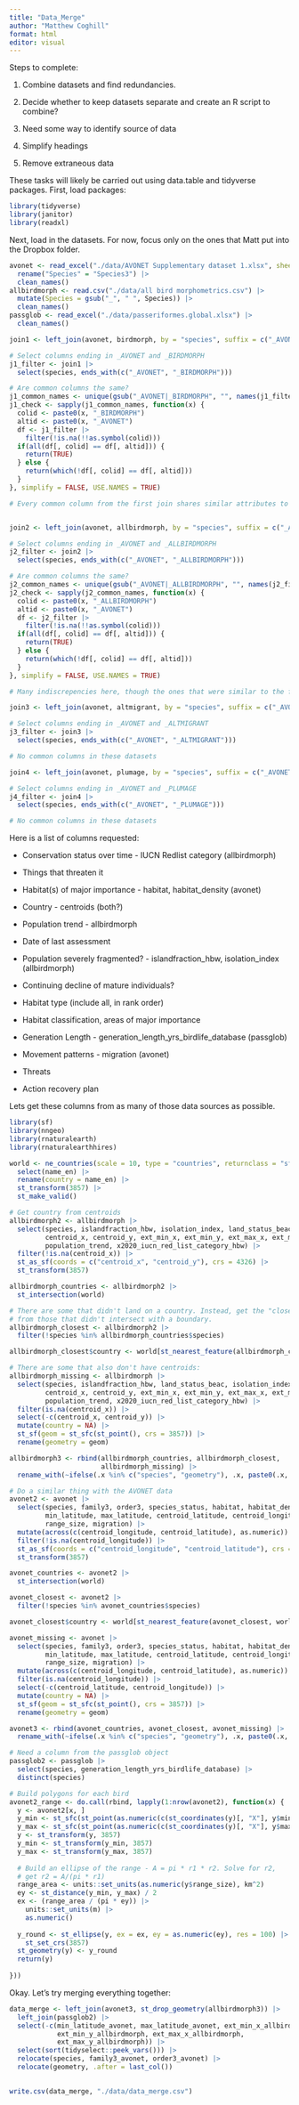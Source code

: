 ```yaml
---
title: "Data_Merge"
author: "Matthew Coghill"
format: html
editor: visual
---
```


Steps to complete:

1.  Combine datasets and find redundancies.

2.  Decide whether to keep datasets separate and create an R script to combine?

3.  Need some way to identify source of data

4.  Simplify headings

5.  Remove extraneous data

These tasks will likely be carried out using data.table and tidyverse packages. First, load packages:

```r

library(tidyverse)
library(janitor)
library(readxl)

```

Next, load in the datasets. For now, focus only on the ones that Matt put into the Dropbox folder.

```r

avonet <- read_excel("./data/AVONET Supplementary dataset 1.xlsx", sheet = "AVONET3_BirdTree") |> 
  rename("Species" = "Species3") |> 
  clean_names()
allbirdmorph <- read.csv("./data/all bird morphometrics.csv") |> 
  mutate(Species = gsub("_", " ", Species)) |> 
  clean_names()
passglob <- read_excel("./data/passeriformes.global.xlsx") |>
  clean_names()

join1 <- left_join(avonet, birdmorph, by = "species", suffix = c("_AVONET", "_BIRDMORPH"))

# Select columns ending in _AVONET and _BIRDMORPH
j1_filter <- join1 |> 
  select(species, ends_with(c("_AVONET", "_BIRDMORPH")))

# Are common columns the same?
j1_common_names <- unique(gsub("_AVONET|_BIRDMORPH", "", names(j1_filter)[names(j1_filter) != "species"]))
j1_check <- sapply(j1_common_names, function(x) {
  colid <- paste0(x, "_BIRDMORPH")
  altid <- paste0(x, "_AVONET")
  df <- j1_filter |> 
    filter(!is.na(!!as.symbol(colid)))
  if(all(df[, colid] == df[, altid])) {
    return(TRUE)
  } else {
    return(which(!df[, colid] == df[, altid]))
  }
}, simplify = FALSE, USE.NAMES = TRUE)

# Every common column from the first join shares similar attributes to each other except for the "Migration" column where there are 2 indiscrepencies. I will proceed with the AVONET data here.


join2 <- left_join(avonet, allbirdmorph, by = "species", suffix = c("_AVONET", "_ALLBIRDMORPH"))

# Select columns ending in _AVONET and _ALLBIRDMORPH
j2_filter <- join2 |> 
  select(species, ends_with(c("_AVONET", "_ALLBIRDMORPH")))

# Are common columns the same?
j2_common_names <- unique(gsub("_AVONET|_ALLBIRDMORPH", "", names(j2_filter)[names(j2_filter) != "species"]))
j2_check <- sapply(j2_common_names, function(x) {
  colid <- paste0(x, "_ALLBIRDMORPH")
  altid <- paste0(x, "_AVONET")
  df <- j2_filter |> 
    filter(!is.na(!!as.symbol(colid)))
  if(all(df[, colid] == df[, altid])) {
    return(TRUE)
  } else {
    return(which(!df[, colid] == df[, altid]))
  }
}, simplify = FALSE, USE.NAMES = TRUE)

# Many indiscrepencies here, though the ones that were similar to the first data join are similar between the 2 datasets...

join3 <- left_join(avonet, altmigrant, by = "species", suffix = c("_AVONET", "_ALTMIGRANT"))

# Select columns ending in _AVONET and _ALTMIGRANT
j3_filter <- join3 |> 
  select(species, ends_with(c("_AVONET", "_ALTMIGRANT")))

# No common columns in these datasets

join4 <- left_join(avonet, plumage, by = "species", suffix = c("_AVONET", "_PLUMAGE"))

# Select columns ending in _AVONET and _PLUMAGE
j4_filter <- join4 |> 
  select(species, ends_with(c("_AVONET", "_PLUMAGE")))

# No common columns in these datasets

```

Here is a list of columns requested:

-   Conservation status over time  - IUCN Redlist category (allbirdmorph)

-   Things that threaten it

-   Habitat(s) of major importance - habitat, habitat_density (avonet)

-   Country - centroids (both?)

-   Population trend - allbirdmorph

-   Date of last assessment

-   Population severely fragmented? - islandfraction_hbw, isolation_index (allbirdmorph)

-   Continuing decline of mature individuals?

-   Habitat type (include all, in rank order)

-   Habitat classification, areas of major importance

-   Generation Length - generation_length_yrs_birdlife_database (passglob)

-   Movement patterns - migration (avonet)

-   Threats

-   Action recovery plan

Lets get these columns from as many of those data sources as possible.

```r

library(sf)
library(nngeo)
library(rnaturalearth)
library(rnaturalearthhires)

world <- ne_countries(scale = 10, type = "countries", returnclass = "sf") |> 
  select(name_en) |> 
  rename(country = name_en) |> 
  st_transform(3857) |> 
  st_make_valid()

# Get country from centroids
allbirdmorph2 <- allbirdmorph |> 
  select(species, islandfraction_hbw, isolation_index, land_status_beac,
         centroid_x, centroid_y, ext_min_x, ext_min_y, ext_max_x, ext_max_y,
         population_trend, x2020_iucn_red_list_category_hbw) |> 
  filter(!is.na(centroid_x)) |> 
  st_as_sf(coords = c("centroid_x", "centroid_y"), crs = 4326) |> 
  st_transform(3857)

allbirdmorph_countries <- allbirdmorph2 |> 
  st_intersection(world)

# There are some that didn't land on a country. Instead, get the "closest" country
# from those that didn't intersect with a boundary.
allbirdmorph_closest <- allbirdmorph2 |> 
  filter(!species %in% allbirdmorph_countries$species)

allbirdmorph_closest$country <- world[st_nearest_feature(allbirdmorph_closest, world), ]$country

# There are some that also don't have centroids:
allbirdmorph_missing <- allbirdmorph |> 
  select(species, islandfraction_hbw, land_status_beac, isolation_index,
         centroid_x, centroid_y, ext_min_x, ext_min_y, ext_max_x, ext_max_y,
         population_trend, x2020_iucn_red_list_category_hbw) |> 
  filter(is.na(centroid_x)) |> 
  select(-c(centroid_x, centroid_y)) |> 
  mutate(country = NA) |> 
  st_sf(geom = st_sfc(st_point(), crs = 3857)) |> 
  rename(geometry = geom)

allbirdmorph3 <- rbind(allbirdmorph_countries, allbirdmorph_closest,
                       allbirdmorph_missing) |> 
  rename_with(~ifelse(.x %in% c("species", "geometry"), .x, paste0(.x, "_allbirdmorph")))

# Do a similar thing with the AVONET data
avonet2 <- avonet |> 
  select(species, family3, order3, species_status, habitat, habitat_density,
         min_latitude, max_latitude, centroid_latitude, centroid_longitude,
         range_size, migration) |> 
  mutate(across(c(centroid_longitude, centroid_latitude), as.numeric)) |> 
  filter(!is.na(centroid_longitude)) |> 
  st_as_sf(coords = c("centroid_longitude", "centroid_latitude"), crs = 4326) |> 
  st_transform(3857)

avonet_countries <- avonet2 |> 
  st_intersection(world)

avonet_closest <- avonet2 |> 
  filter(!species %in% avonet_countries$species)

avonet_closest$country <- world[st_nearest_feature(avonet_closest, world), ]$country

avonet_missing <- avonet |> 
  select(species, family3, order3, species_status, habitat, habitat_density,
         min_latitude, max_latitude, centroid_latitude, centroid_longitude,
         range_size, migration) |> 
  mutate(across(c(centroid_longitude, centroid_latitude), as.numeric)) |> 
  filter(is.na(centroid_longitude)) |> 
  select(-c(centroid_latitude, centroid_longitude)) |> 
  mutate(country = NA) |> 
  st_sf(geom = st_sfc(st_point(), crs = 3857)) |> 
  rename(geometry = geom)

avonet3 <- rbind(avonet_countries, avonet_closest, avonet_missing) |> 
  rename_with(~ifelse(.x %in% c("species", "geometry"), .x, paste0(.x, "_avonet")))

# Need a column from the passglob object
passglob2 <- passglob |> 
  select(species, generation_length_yrs_birdlife_database) |> 
  distinct(species)

# Build polygons for each bird
avonet2_range <- do.call(rbind, lapply(1:nrow(avonet2), function(x) {
  y <- avonet2[x, ]
  y_min <- st_sfc(st_point(as.numeric(c(st_coordinates(y)[, "X"], y$min_latitude))), crs = 4326)
  y_max <- st_sfc(st_point(as.numeric(c(st_coordinates(y)[, "X"], y$max_latitude))), crs = 4326)
  y <- st_transform(y, 3857)
  y_min <- st_transform(y_min, 3857)
  y_max <- st_transform(y_max, 3857)
  
  # Build an ellipse of the range - A = pi * r1 * r2. Solve for r2,
  # get r2 = A/(pi * r1)
  range_area <- units::set_units(as.numeric(y$range_size), km^2)
  ey <- st_distance(y_min, y_max) / 2
  ex <- (range_area / (pi * ey)) |> 
    units::set_units(m) |> 
    as.numeric()
  
  y_round <- st_ellipse(y, ex = ex, ey = as.numeric(ey), res = 100) |> 
    st_set_crs(3857)
  st_geometry(y) <- y_round
  return(y)
  
}))
```

Okay. Let's try merging everything together:

```r

data_merge <- left_join(avonet3, st_drop_geometry(allbirdmorph3)) |> 
  left_join(passglob2) |> 
  select(-c(min_latitude_avonet, max_latitude_avonet, ext_min_x_allbirdmorph,
            ext_min_y_allbirdmorph, ext_max_x_allbirdmorph,
            ext_max_y_allbirdmorph)) |> 
  select(sort(tidyselect::peek_vars())) |> 
  relocate(species, family3_avonet, order3_avonet) |> 
  relocate(geometry, .after = last_col())
  

write.csv(data_merge, "./data/data_merge.csv")
```
